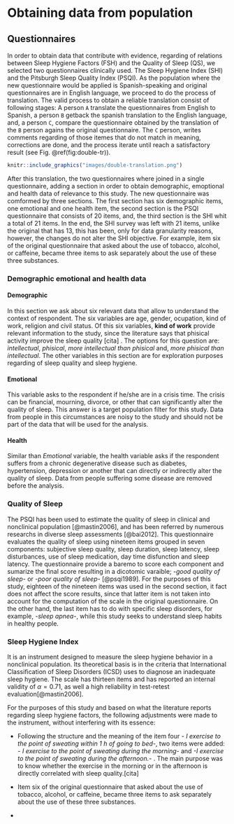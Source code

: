 # Obtaining data from population


## Questionnaires

In order to obtain data that contribute with evidence, regarding of relations between Sleep Hygiene Factors (FSH) and the Quality of Sleep (QS), we selected two questionnaires clinically used. The Sleep Hygiene Index (SHI) and the Pitsburgh Sleep Quality Index (PSQI). As the population where the new questionnaire would be applied is Spanish-speaking and original questionnaires are in English language, we proceed to do the process of translation. The valid process to obtain a reliable translation consist of following stages: A person `A` translate the questionnaires from English to Spanish, a person `B` getback the spanish translation to the English language, and, a person `C`, compare the questionnaire obtained by the translation of the `B` person agains the original questionnaire. The `C` person, writes comments regarding of those itemes that do not match in meaning, corrections are done, and the process iterate until reach a satisfactory result (see  Fig. \@ref(fig:double-tr)).  

```r
knitr::include_graphics("images/double-translation.png")

```

After this translation, the two questionnaires where joined in a single questionnaire, adding a section in order to obtain demographic, emoptional and health data of relevance to this study. The new questionnaire was comformed by three sections. The first section has six demographic items, one emotional and one health item, the second section is the PSQI questionnaire that consists of 20 items, and, the third section is the SHI whit a total of 21 items. In the end, the SHI survey was left with 21 items, unlike the original that has 13, this has been, only for data granularity reasons, however, the changes do not alter the SHI objective. For example, item six of the original questionnaire that asked about the use of tobacco, alcohol, or caffeine, became three items to ask separately about the use of these three substances.

### Demographic emotional and health data

#### Demographic
In this section we ask about six relevant data that allow to understand the context of respondent. The six variables are age, gender, ocupation, kind of work, religion and civil status. Of this six variables, **kind of work** provide relevant information to the study, since the literature says that phisical activity improve the sleep quality [cita] . The options for this question are: *intellectual*, *phisical*, *more intellectual than phisical* and, *more phisical than intellectual*. The other variables in this section are for exploration purposes regarding of sleep quality and sleep hygiene.

#### Emotional
This variable asks to the respondent if he/she are in a crisis time. The crisis can be financial, mourning, divorce, or other that can significantly alter the quality of sleep. This answer is a target population filter for this study. Data from people in this circumstances are noisy to the study and should not be part of the data that will be used for the analysis.

#### Health
Similar than *Emotional* variable, the health variable asks if the respondent suffers from a chronic degenerative disease such as diabetes, hypertension, depression or another that can directly or indirectly alter the quality of sleep. Data from people suffering some disease are removed before the analysis.


### Quality of Sleep
The PSQI has been used to estimate the quality of sleep in clinical and nonclinical population [@mastin2006], and has been referred by numerous researchs in diverse sleep assessments [@bai2012]. This questionnaire evaluates the quality of sleep using nineteen items grouped in seven components: subjective sleep quality, sleep duration, sleep latency, sleep disturbances, use of sleep medication, day time disfunction and sleep latency. The questionnaire provide a baremo to score each component and sumarize the final score resulting in a dicotomic varaible; *\-good quality of sleep\-* or *\-poor quality of sleep\-* [@psqi1989]. For the purposes of this study, eighteen of the nineteen items was used in the second section, it fact does not affect the score results, since that latter item is not taken into account for the computation of the scale in the original questionnaire. On the other hand, the last item has to do with specific sleep disorders, for example, *\-sleep apnea\-*, while this study seeks to understand sleep habits in healthy people.


### Sleep Hygiene Index
It is an instrument designed to measure the sleep hygiene behavior in a nonclinical population. Its theoretical basis is in the criteria that International Classification of Sleep Disorders (ICSD) uses to diagnose an inadequate sleep hygiene. The scale has thirteen items and has reported an internal validity of  $\alpha=0.71$, as well a high reliability in test-retest evaluation[@mastin2006].

For the purposes of this study and based on what the literature reports regarding sleep hygiene factors, the following adjustments were made to the instrument, without interfering with its essence:

* Following the structure and the meaning of the item four *\- I exercise to the point of sweating within 1 h of going to bed\-*, two items were added: *\- I exercise to the point of sweating during the morning\-* and *\-I exercise to the point of sweating during the afternoon.\- *. The main purpose was to know whether the exercise in the morning or in the afternoon is directly correlated with sleep quality.[cita]

* Item six of the original questionnaire that asked about the use of tobacco, alcohol, or caffeine, became three items to ask separately about the use of these three substances.

* 

